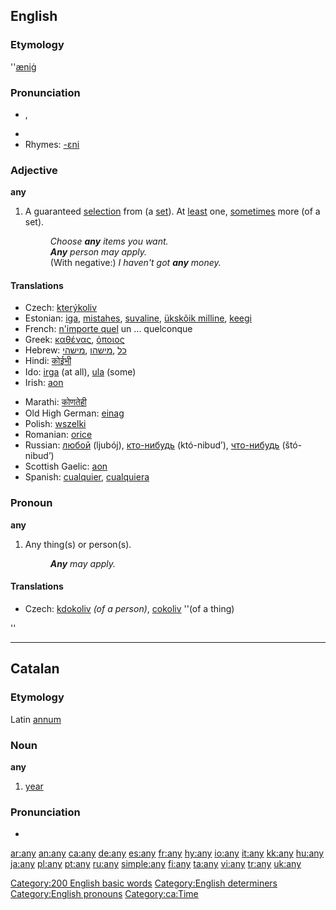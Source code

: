 {{wikipedia}}
==English==

{{rank|into|up|your|58|any|what|do|has}}

===Etymology===
{{OE.}} ''[[æniġ]]

===Pronunciation===
* {{IPA|/ɛni/}}, {{SAMPA|/Eni/}}
* {{audio|en-us-any.ogg|Audio (US)}}
* Rhymes: [[Rhymes:English:-ɛni|-ɛni]]

===Adjective===
'''any'''

# A guaranteed [[selection]] from (a [[set]]). At [[least]] one, [[sometimes]] more (of a set).
#: ''Choose '''any''' items you want.''
#: '''''Any''' person may apply.''
#: (With negative:) ''I haven't got '''any''' money.''

====Translations====
{{top}}
*Czech: [[kterýkoliv]]
*Estonian: [[iga]], [[mistahes]], [[suvaline]], [[ükskõik milline]], [[keegi]]
*French: [[n'importe quel]] un ... quelconque
*Greek: [[καθένας]], [[όποιος]]
*Hebrew: [[כל]] ,[[מישהו]] ,[[מישהי]]
*Hindi: [[कोईभी]]
*Ido: [[irga]] (at all), [[ula]] (some)
*Irish: [[aon]]
{{mid}}
*Marathi: [[कोणतेही]]
*Old High German: [[einag]]
*Polish: [[wszelki]]
*Romanian: [[orice]]
*Russian: [[любой]] (ljubój), [[кто-нибудь]] (któ-nibud’), [[что-нибудь]] (štó-nibud’)
*Scottish Gaelic: [[aon]]
*Spanish: [[cualquier]], [[cualquiera]]
{{bottom}}

===Pronoun===
'''any'''

# Any thing(s) or person(s).
#: '''''Any''' may apply.''

====Translations====
{{top}}
*Czech: [[kdokoliv]] ''(of a person)'', [[cokoliv]] ''(of a thing)
{{mid}}''
{{bottom}}


[[Category:200 English basic words]]
[[Category:English determiners]]
[[Category:English pronouns]]

----

==Catalan==
===Etymology===
Latin [[annum]]
===Noun===
'''any''' {{m}}

# [[year]]
===Pronunciation===
* {{IPA|/aɲ/}}

[[Category:ca:Time]]

[[ar:any]]
[[an:any]]
[[ca:any]]
[[de:any]]
[[es:any]]
[[fr:any]]
[[hy:any]]
[[io:any]]
[[it:any]]
[[kk:any]]
[[hu:any]]
[[ja:any]]
[[pl:any]]
[[pt:any]]
[[ru:any]]
[[simple:any]]
[[fi:any]]
[[ta:any]]
[[vi:any]]
[[tr:any]]
[[uk:any]]